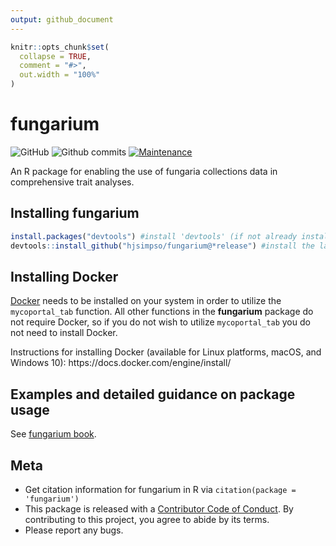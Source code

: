 ```yaml
---
output: github_document
---
```


<!-- README.md is generated from README.Rmd. Please edit that file -->

```r
knitr::opts_chunk$set(
  collapse = TRUE,
  comment = "#>",
  out.width = "100%"
)
```
fungarium
======

<!-- badges: start -->
![GitHub](https://img.shields.io/github/license/hjsimpso/fungarium)
![Github commits](https://img.shields.io/github/commits-since/hjsimpso/fungarium/latest)
[![Maintenance](https://img.shields.io/badge/Maintained%3F-yes-green.svg)](https://GitHub.com/hjsimpso/fungarium/graphs/commit-activity)

<!-- badges: end -->

An R package for enabling the use of fungaria collections data in comprehensive trait analyses. 

## Installing fungarium
```r
install.packages("devtools") #install 'devtools' (if not already installed)
devtools::install_github("hjsimpso/fungarium@*release") #install the latest fungarium release
```

## Installing Docker
[Docker](https://docs.docker.com/get-started/overview/) needs to be installed on your system in order to utilize the `mycoportal_tab` function. All other functions in the **fungarium** package do not require Docker, so if you do not wish to utilize `mycoportal_tab` you do not need to install Docker.


Instructions for installing Docker (available for Linux platforms, macOS, and Windows 10): https://docs.docker.com/engine/install/

## Examples and detailed guidance on package usage
See [fungarium book](https://hjsimpso.github.io/fungarium_book/).

## Meta
* Get citation information for fungarium in R via `citation(package = 'fungarium')`
* This package is released with a [Contributor Code of Conduct](https://github.com/hjsimpso/fungarium/blob/main/CODE_OF_CONDUCT.md). By contributing to this project, you agree to abide by its terms.
* Please report any bugs.
